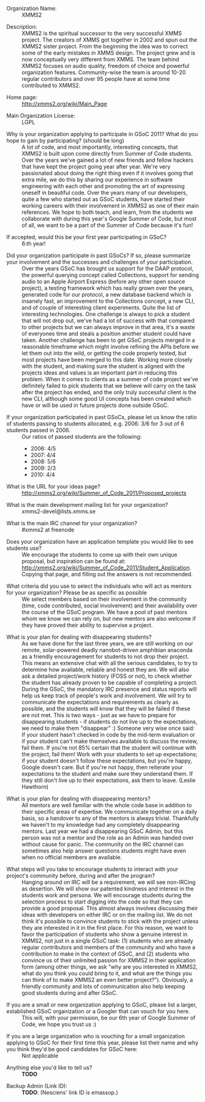 ; Organization Name:
: XMMS2

; Description:
: XMMS2 is the spiritual successor to the very successful XMMS project. The creators of XMMS got together in 2002 and spun out the XMMS2 sister project. From the beginning the idea was to correct some of the early mistakes in XMMS design. The project grew and is now conceptually very different from XMMS. The team behind XMMS2 focuses on audio quality, freedom of choice and powerful organization features. Community-wise the team is around 10-20 regular contributors and over 95 people have at some time contributed to XMMS2. 

; Home page:
: http://xmms2.org/wiki/Main_Page

; Main Organization License:
: LGPL

; Why is your organization applying to participate in GSoC 2011? What do you hope to gain by participating? (should be long)
: A lot of code, and most importantly, interesting concepts, that XMMS2 is built upon come directly from Summer of Code students. Over the years we've gained a lot of new friends and fellow hackers that have kept the project going year after year. We're very passionated about doing the right thing even if it involves going that extra mile, we do this by sharing our experience in software engineering with each other and promoting the art of expressing oneself in beautiful code. Over the years many of our developers, quite a few who started out as GSoC students, have started their working careers with their involvement in XMMS2 as one of their main references. We hope to both teach, and learn, from the students we collaborate with during this year's Google Summer of Code, but most of all, we want to be a part of the Summer of Code because it's fun!

; If accepted, would this be your first year participating in GSoC?
: 6:th year!

; Did your organization participate in past GSoCs? If so, please summarize your involvement and the successes and challenges of your participation.
:Over the years GSoC has brought us support for the DAAP protocol, the powerful querying concept called Collections, support for sending audio to an Apple Airport Express (before any other open source project), a testing framework which has really grown over the years, generated code for our protocol, a new database backend which is insanely fast, an improvement to the Collections concept, a new CLI, and of couple of interesting client experiments. Quite the list of interesting technologies. One challenge is always to pick a student that will not drop out, we've had a lot of success with that compared to other projects but we can always improve in that area, it's a waste of everyones time and steals a position another student could have taken. Another challenge has been to get GSoC projects merged in a reasonable timeframe which might involve refining the APIs before we let them out into the wild, or getting the code properly tested, but most projects have been merged to this date. Working more closely with the student, and making sure the student is aligned with the projects ideas and values is an important part in reducing this problem. When it comes to clients as a summer of code project we've definitely failed to pick students that we believe will carry on the task after the project has ended, and the only truly successful client is the new CLI, although some good UI concepts has been created which have or will be used in future projects done outside GSoC.

; <nowiki>If your organization participated in past GSoCs, please let us know the ratio of students passing to students allocated, e.g. 2006: 3/6 for 3 out of 6 students passed in 2006.</nowiki>
: Our ratios of passed students are the following:
:* 2006: 4/5
:* 2007: 4/4
:* 2008: 5/6
:* 2009: 2/3
:* 2010: 4/4

; What is the URL for your ideas page?
: http://xmms2.org/wiki/Summer_of_Code_2011/Proposed_projects

; What is the main development mailing list for your organization?
: xmms2-devel@lists.xmms.se

; What is the main IRC channel for your organization?
: #xmms2 at freenode

; Does your organization have an application template you would like to see students use?
: We encourage the students to come up with their own unique proposal, but inspiration can be found at: http://xmms2.org/wiki/Summer_of_Code_2011/Student_Application. Copying that page, and filling out the answers is not recommended.

; What criteria did you use to select the individuals who will act as mentors for your organization? Please be as specific as possible
: We select members based on their involvement in the community (time, code contributed, social involvement) and their availability over the course of the GSoC program. We have a pool of past mentors whom we know we can rely on, but new mentors are also welcome if they have proved their ability to supervise a project.

; What is your plan for dealing with disappearing students?
: As we have done for the last three years, we are still working on our remote, solar-powered deadly nanobot-driven amphibian anaconda as a friendly encouragement for students to not drop their project. This means an extensive chat with all the serious candidates, to try to determine how available, reliable and honest they are. We will also ask a detailed project/work history (FOSS or not), to check whether the student has already proven to be capable of completing a project. During the GSoC, the mandatory IRC presence and status reports will help us keep track of people's work and involvement. We will try to communicate the expectations and requirements as clearly as possible, and the students will know that they will be failed if these are not met. This is two ways - just as we have to prepare for disappearing students - if students do not live up to the expectations, we need to make them "disappear" :) Someone very wise once said: If your student hasn't checked in code by the mid-term evaluation or if your student can't make themselves available to discuss the review, fail them. If you're not 85% certain that the student will continue with the project, fail them! Work with your students to set up expectations; if your student doesn't follow these expectations, but you're happy, Google doesn't care. But if you're not happy, then reiterate your expectations to the student and make sure they understand them. If they still don't live up to their expectations, ask them to leave. (Leslie Hawthorn)

; What is your plan for dealing with disappearing mentors?
: All mentors are well familiar with the whole code base in addition to their specific areas of expertise. We communicate together on a daily basis, so a handover to any of the mentors is always trivial. Thankfully we haven't to my knowledge had any completely disappearing mentors. Last year we had a disappearing GSoC Admin, but this person was not a mentor and the role as an Admin was handed over without cause for panic. The community on the IRC channel can sometimes also help answer questions students might have even when no official members are available.

; What steps will you take to encourage students to interact with your project's community before, during and after the program?
: Hanging around on IRC will be a requirement, we will see non-IRCing as desertion. We will show our patented kindness and interest in the students work and persona. We will encourage students during the selection process to start digging into the code so that they can provide a good proposal. This almost always involves discussing their ideas with developers on either IRC or on the mailing list. We do not think it's possible to convince students to stick with the project unless they are interested in it in the first place. For this reason, we want to favor the participation of students who show a genuine interest in XMMS2, not just in a single GSoC task: (1) students who are already regular contributors and members of the community and who have a contribution to make in the context of GSoC, and (2) students who convince us of their unlimited passion for XMMS2 in their application form (among other things, we ask "why are you interested in XMMS2, what do you think you could bring to it, and what are the things you can think of to make XMMS2 an even better project?"). Obviously, a friendly community and lots of communication also help keeping good students during and after GSoC. 

; If you are a small or new organization applying to GSoC, please list a larger, established GSoC organization or a Googler that can vouch for you here.
: This will, with your permission, be our 6th year of Google Summer of Code, we hope you trust us :)

; If you are a large organization who is vouching for a small organization applying to GSoC for their first time this year, please list their name and why you think they'd be good candidates for GSoC here:
: Not applicable

; Anything else you'd like to tell us?
: '''TODO'''

; Backup Admin (Link ID):
: '''TODO''': (Nesciens' link ID is emassop.)